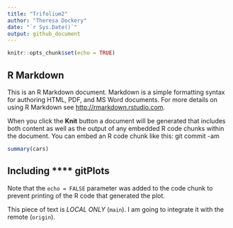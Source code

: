```yaml
---
title: "Trifolium2"
author: "Theresa Dockery"
date: "`r Sys.Date()`"
output: github_document
---
```


```r
knitr::opts_chunk$set(echo = TRUE)
```

## R Markdown

This is an R Markdown document. Markdown is a simple formatting syntax for authoring HTML, PDF, and MS Word documents. For more details on using R Markdown see <http://rmarkdown.rstudio.com>.

When you click the **Knit** button a document will be generated that includes both content as well as the output of any embedded R code chunks within the document. You can embed an R code chunk like this:
git commit -am

```r
summary(cars)
```

## Including **** gitPlots

Note that the `echo = FALSE` parameter was added to the code chunk to prevent printing of the R code that generated the plot.

This piece of text is *LOCAL ONLY* (```main```). I am going to integrate it with the remote (```origin```).

